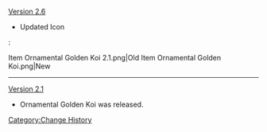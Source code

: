 [[Version 2.6]]
* Updated Icon
:<gallery hideaddbutton="true" captionalign="center">
Item Ornamental Golden Koi 2.1.png|Old
Item Ornamental Golden Koi.png|New
</gallery>
----
[[Version 2.1]]
* Ornamental Golden Koi was released.
<noinclude>[[Category:Change History]]</noinclude>